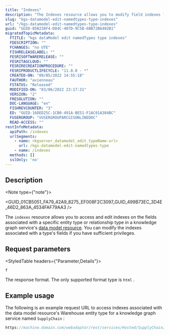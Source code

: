 ```yaml
---
title: "Indexes"
description: "The Indexes resource allows you to modify field indexes for an existing entity type or relationship type in a knowledge graph service's data model."
slug: "kgs-datamodel-edit-namedtypes-type-indexes"
url: "/kgs-datamodel-edit-namedtypes-type-indexes"
guid: "GUID-85B238F4-D84C-407D-9C5B-6BB72B6402B1"
migratedTopicMetadata:
  FTITLE: "kgs dataModel edit namedTypes type indexes"
  FDESCRIPTION: ""
  FCHANGES: "no UTE"
  FISHRELEASELABEL: ""
  FESRISOFTWARERELEASE: ""
  FESRITAGCLOUD: ""
  FESRIRECREATIONPROCEDURE: ""
  FESRIPRODUCTLIFECYCLE: "11.0.0 - *"
  CREATED-ON: "09/05/2022 14:55:18"
  FAUTHOR: "avienneau"
  FSTATUS: "Released"
  MODIFIED-ON: "03/06/2022 23:17:31"
  VERSION: "2"
  FRESOLUTION: ""
  DOC-LANGUAGE: "en"
  FISHREVCOUNTER: "3"
  ED: "GUID-16DED25C-1CB0-491A-BE51-F1AC01A384BC"
  FUSERGROUP: "VUSERGROUPARCGISONLINEDOC"
  READ-ACCESS: ""
restInfoMetadata:
  apiPath: /indexes
  urlSegments:
    - name: <kgserver_datamodel_edit_typeName-url>
      url: /kgs-datamodel-edit-namedtypes-type
    - name: /indexes
  methods: []
  sslOnly: 'no'
---
```



## Description

<Note type={"note"}>

<GUID_01CB5051_FA79_42A9_8275_EF008F2C3097_GUID_499B73EC_3D4E_46D2_863A_4534FAF79AA3 />

</Note>

The `indexes`  resource allows you to access and edit indexes on the fields associated with a specific entity type or relationship type in a knowledge graph service's [data model resource](/kgs-datamodel). You can modify the indexes associated with a type's fields if you have sufficient privileges.

##  Request parameters

<StyledTable headers={"Parameter,Details"}>

<StyledTableRow>

<StyledTableCell cellStyle="markdown">

`f` 

</StyledTableCell>

<StyledTableCell cellStyle="markdown">

The response format. The only supported format type is `html` .

</StyledTableCell>

</StyledTableRow>

</StyledTable>

## Example usage

The following is an example request URL to access indexes associated with the data model resource's Warehouse entity type for a knowledge graph service named `SupplyChain` :

```javascript
https://machine.domain.com/webadaptor/rest/services/Hosted/SupplyChain/KnowledgeGraphServer/dataModel/edit/namedTypes/Warehouse/indexes?f=html
```

 
